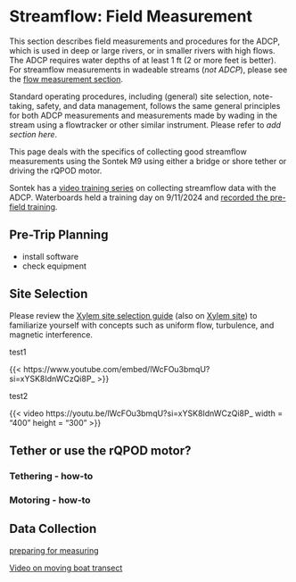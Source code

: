 # Streamflow: Field Measurement

This section describes field measurements and procedures for the ADCP, which is used in deep or large rivers, or in smaller rivers with high flows. The ADCP requires water depths of at least 1 ft (2 or more feet is better). For streamflow measurements in wadeable streams (*not ADCP*), please see the [flow measurement section](../flowmmt/index.qmd).

Standard operating procedures, including (general) site selection, note-taking, safety, and data management, follows the same general principles for both ADCP measurements and measurements made by wading in the stream using a flowtracker or other similar instrument. Please refer to *add section here*.

This page deals with the specifics of collecting good streamflow measurements using the Sontek M9 using either a bridge or shore tether or driving the rQPOD motor.

Sontek has a [video training series](https://www.youtube.com/playlist?list=PLCbJJUmLdIBEZZWxyCGqeDhpF4T-Tyltn) on collecting streamflow data with the ADCP. Waterboards held a training day on 9/11/2024 and [recorded the pre-field training](https://cawaterboards.sharepoint.com/:v:/r/sites/WB-DWR-UASProgram/Shared%20Documents/06-Training/ADCP_and_Bathymetry/videos_from_training/Lab%20C_%20Streamflow%20Measurement%20with%20ADCP-20240911_090701-Meeting%20Recording.mp4?csf=1&web=1&e=pOBYyc).

## Pre-Trip Planning

-   install software
-   check equipment

## Site Selection

Please review the [Xylem site selection guide](https://cawaterboards.sharepoint.com/:b:/r/sites/WB-DWR-UASProgram/Shared%20Documents/01-Equipment/03-Manuals%20%26%20Instructions/Sontek_River_Surveyor_(ADCP)/adcp-site-selection-guide.pdf?csf=1&web=1&e=gFMd33) (also on [Xylem site](https://www.ysi.com/File%20Library/Documents/Guides/ADCP-Site-Selection-Guide.pdf)) to familiarize yourself with concepts such as uniform flow, turbulence, and magnetic interference.

test1

{{< https://www.youtube.com/embed/lWcFOu3bmqU?si=xYSK8IdnWCzQi8P_ >}}

test2

{{< video https://youtu.be/lWcFOu3bmqU?si=xYSK8IdnWCzQi8P_ width = "400" height = "300" >}}

## Tether or use the rQPOD motor?

### Tethering - how-to

### Motoring - how-to

## Data Collection

[preparing for measuring](https://www.youtube.com/watch?v=stV16mLqAUA&list=PLCbJJUmLdIBEZZWxyCGqeDhpF4T-Tyltn&index=4)

[Video on moving boat transect](https://www.youtube.com/watch?v=0rRt6OjTSGc&list=PLCbJJUmLdIBEZZWxyCGqeDhpF4T-Tyltn&index=5)
